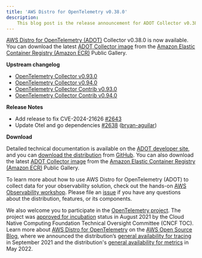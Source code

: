 ```yaml
---
title: 'AWS Distro for OpenTelemetry v0.38.0'
description:
    This blog post is the release announcement for ADOT Collector v0.38.0
---
```



<SectionSeparator />

[AWS Distro for OpenTelemetry (ADOT)](https://aws-otel.github.io/) Collector v0.38.0 is now available.
You can download the latest [ADOT Collector image](https://gallery.ecr.aws/aws-observability/aws-otel-collector) from the
[Amazon Elastic Container Registry (Amazon ECR)](https://aws.amazon.com/ecr/) Public Gallery.

<SectionSeparator />

**Upstream changelog**

* [OpenTelemetry Collector v0.93.0](https://github.com/open-telemetry/opentelemetry-collector/releases/tag/v0.93.0)
* [OpenTelemetry Collector v0.94.0](https://github.com/open-telemetry/opentelemetry-collector/releases/tag/v0.94.0)
* [OpenTelemetry Collector Contrib v0.93.0](https://github.com/open-telemetry/opentelemetry-collector-contrib/releases/tag/v0.93.0)
* [OpenTelemetry Collector Contrib v0.94.0](https://github.com/open-telemetry/opentelemetry-collector-contrib/releases/tag/v0.94.0)

**Release Notes**
- Add release to fix CVE-2024-21626 [\#2643](https://github.com/aws-observability/aws-otel-collector/issues/2643)
- Update Otel and go dependencies [\#2638](https://github.com/aws-observability/aws-otel-collector/pull/2638) ([bryan-aguilar](https://github.com/bryan-aguilar))

**Download**

Detailed technical documentation is available on the [ADOT developer site](https://aws-otel.github.io/),
and you can [download the distribution](https://aws-otel.github.io/download) from
[GitHub](https://github.com/aws-observability/aws-otel-collector/releases/tag/v0.38.0).
You can also download the latest [ADOT Collector image](https://gallery.ecr.aws/aws-observability/aws-otel-collector)
from the [Amazon Elastic Container Registry (Amazon ECR)](https://aws.amazon.com/ecr/) Public Gallery.

To learn more about how to use AWS Distro for OpenTelemetry (ADOT) to collect data for your observability solution,
check out the hands-on [AWS Observability workshop](https://observability.workshop.aws/en/adot.html).
Please file an [issue](https://github.com/aws-observability/aws-otel-community/issues) if you have any
questions about the distribution, features, or its components.

We also welcome you to participate in the [OpenTelemetry project](https://github.com/open-telemetry).
The project was [approved for incubation](https://www.cncf.io/blog/2021/08/26/opentelemetry-becomes-a-cncf-incubating-project/) status
in August 2021 by the Cloud Native Computing Foundation Technical Oversight Committee (CNCF TOC). Learn more about
[AWS Distro for OpenTelemetry](https://aws.amazon.com/blogs/opensource/category/management-tools/aws-distro-for-opentelemetry/) on the
[AWS Open Source Blog](https://aws.amazon.com/blogs/opensource/category/management-tools/aws-distro-for-opentelemetry/), where we announced
the distribution’s [general availability for tracing](https://aws.amazon.com/blogs/opensource/aws-distro-for-opentelemetry-is-now-ga-for-tracing/) in September 2021
and the distribution's [general availability for metrics](https://aws.amazon.com/blogs/opensource/aws-distro-for-opentelemetry-is-now-generally-available-for-metrics/) in May 2022.